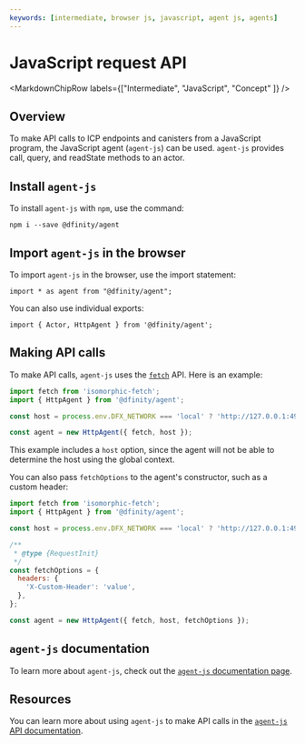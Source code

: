 ```yaml
---
keywords: [intermediate, browser js, javascript, agent js, agents]
---
```



# JavaScript request API

<MarkdownChipRow labels={["Intermediate", "JavaScript", "Concept" ]} />

## Overview

To make API calls to ICP endpoints and canisters from a JavaScript program, the JavaScript agent (`agent-js`) can be used. `agent-js` provides call, query, and readState methods to an actor.

## Install `agent-js`

To install `agent-js` with `npm`, use the command:

```
npm i --save @dfinity/agent
```

## Import `agent-js` in the browser

To import `agent-js` in the browser, use the import statement:

```
import * as agent from "@dfinity/agent";
```

You can also use individual exports:

```
import { Actor, HttpAgent } from '@dfinity/agent';
```

## Making API calls

To make API calls, `agent-js` uses the [`fetch`](https://www.npmjs.com/package/isomorphic-fetch) API. Here is an example:

```javascript
import fetch from 'isomorphic-fetch';
import { HttpAgent } from '@dfinity/agent';

const host = process.env.DFX_NETWORK === 'local' ? 'http://127.0.0.1:4943' : 'https://icp-api.io';

const agent = new HttpAgent({ fetch, host });
```

This example includes a `host` option, since the agent will not be able to determine the host using the global context.

You can also pass `fetchOptions` to the agent's constructor, such as a custom header:

```javascript
import fetch from 'isomorphic-fetch';
import { HttpAgent } from '@dfinity/agent';

const host = process.env.DFX_NETWORK === 'local' ? 'http://127.0.0.1:4943' : 'https://ic0.app';

/**
 * @type {RequestInit}
 */
const fetchOptions = {
  headers: {
    'X-Custom-Header': 'value',
  },
};

const agent = new HttpAgent({ fetch, host, fetchOptions });
```

## `agent-js` documentation

To learn more about `agent-js`, check out the [`agent-js` documentation page](/docs/current/developer-docs/developer-tools/off-chain/agents/javascript-agent).


## Resources

You can learn more about using `agent-js` to make API calls in the [`agent-js` API documentation](https://agent-js.icp.xyz/agent/index.html).